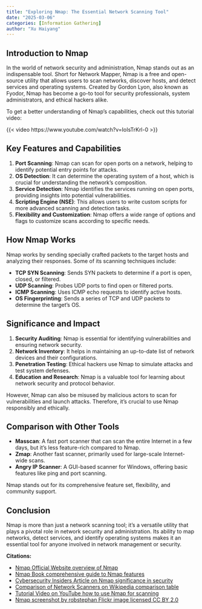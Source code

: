 ```yaml
---
title: "Exploring Nmap: The Essential Network Scanning Tool"
date: "2025-03-06"
categories: [Information Gathering]
author: "Xu Haiyang"
---
```


## Introduction to Nmap

In the world of network security and administration, Nmap stands out as an indispensable tool. Short for Network Mapper, Nmap is a free and open-source utility that allows users to scan networks, discover hosts, and detect services and operating systems. Created by Gordon Lyon, also known as Fyodor, Nmap has become a go-to tool for security professionals, system administrators, and ethical hackers alike.

To get a better understanding of Nmap's capabilities, check out this tutorial video:

{{< video https://www.youtube.com/watch?v=IoIsTrKrl-0 >}}

## Key Features and Capabilities

1. **Port Scanning**: Nmap can scan for open ports on a network, helping to identify potential entry points for attacks.
2. **OS Detection**: It can determine the operating system of a host, which is crucial for understanding the network's composition.
3. **Service Detection**: Nmap identifies the services running on open ports, providing insights into potential vulnerabilities.
4. **Scripting Engine (NSE)**: This allows users to write custom scripts for more advanced scanning and detection tasks.
5. **Flexibility and Customization**: Nmap offers a wide range of options and flags to customize scans according to specific needs.

## How Nmap Works

Nmap works by sending specially crafted packets to the target hosts and analyzing their responses. Some of its scanning techniques include:

- **TCP SYN Scanning**: Sends SYN packets to determine if a port is open, closed, or filtered.
- **UDP Scanning**: Probes UDP ports to find open or filtered ports.
- **ICMP Scanning**: Uses ICMP echo requests to identify active hosts.
- **OS Fingerprinting**: Sends a series of TCP and UDP packets to determine the target's OS.

## Significance and Impact

1. **Security Auditing**: Nmap is essential for identifying vulnerabilities and ensuring network security.
2. **Network Inventory**: It helps in maintaining an up-to-date list of network devices and their configurations.
3. **Penetration Testing**: Ethical hackers use Nmap to simulate attacks and test system defenses.
4. **Education and Research**: Nmap is a valuable tool for learning about network security and protocol behavior.

However, Nmap can also be misused by malicious actors to scan for vulnerabilities and launch attacks. Therefore, it's crucial to use Nmap responsibly and ethically.

## Comparison with Other Tools

- **Masscan**: A fast port scanner that can scan the entire Internet in a few days, but it's less feature-rich compared to Nmap.
- **Zmap**: Another fast scanner, primarily used for large-scale Internet-wide scans.
- **Angry IP Scanner**: A GUI-based scanner for Windows, offering basic features like ping and port scanning.

Nmap stands out for its comprehensive feature set, flexibility, and community support.

## Conclusion

Nmap is more than just a network scanning tool; it's a versatile utility that plays a pivotal role in network security and administration. Its ability to map networks, detect services, and identify operating systems makes it an essential tool for anyone involved in network management or security.

**Citations:**

- [Nmap Official Website overview of Nmap](https://nmap.org/)
- [Nmap Book comprehensive guide to Nmap features](https://nmap.org/book/)
- [Cybersecurity Insiders Article on Nmap significance in security](https://www.cybersecurity-insiders.com/nmap-the-swiss-army-knife-of-network-scanning/)
- [Comparison of Network Scanners on Wikipedia comparison table](https://en.wikipedia.org/wiki/Comparison_of_network_scanners)
- [Tutorial Video on YouTube how to use Nmap for scanning](https://www.youtube.com/watch?v=IoIsTrKrl-0)
- [Nmap screenshot by robstephan Flickr image licensed CC BY 2.0](https://www.flickr.com/photos/46377159@N00/4923280444)